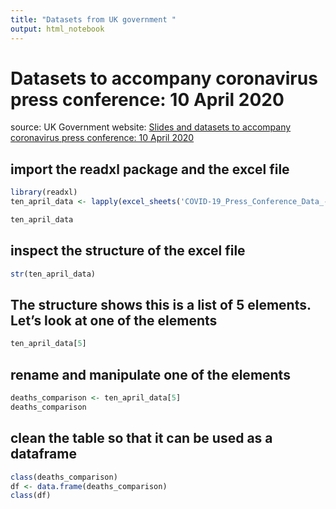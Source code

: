 ```yaml
---
title: "Datasets from UK government "
output: html_notebook
---
```

# Datasets to accompany coronavirus press conference: 10 April 2020

source:
UK Government website: 
[Slides and datasets to accompany coronavirus press conference: 10 April 2020](https://www.gov.uk/government/publications/slides-and-datasets-to-accompany-coronavirus-press-conference-10-april-2020)

## import the readxl package and the excel file
```r
library(readxl)
ten_april_data <- lapply(excel_sheets('COVID-19_Press_Conference_Data_-_10_04_2020.xlsx'),read_excel,path='COVID-19_Press_Conference_Data_-_10_04_2020.xlsx')

ten_april_data
```

## inspect the structure of the excel file
```r
str(ten_april_data)

```

## The structure shows this is a list of 5 elements. Let's look at one of the elements
```r
ten_april_data[5]
```

## rename and manipulate one of the elements
```r
deaths_comparison <- ten_april_data[5]
deaths_comparison
```

## clean the table so that it can be used as a dataframe
```r
class(deaths_comparison)
df <- data.frame(deaths_comparison)
class(df)
```





